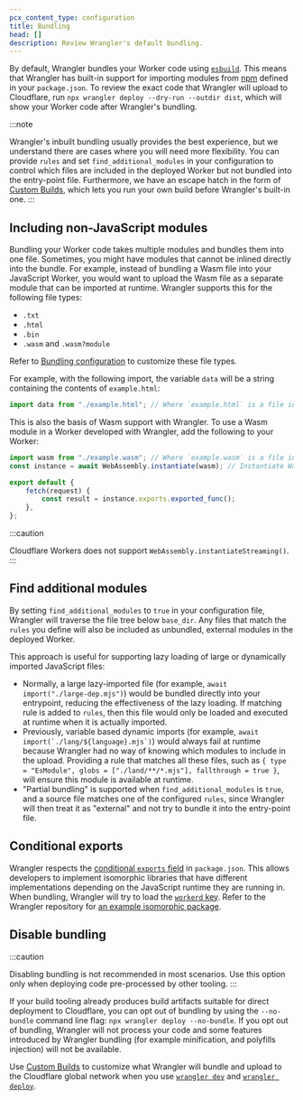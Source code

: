 ```yaml
---
pcx_content_type: configuration
title: Bundling
head: []
description: Review Wrangler's default bundling.
---
```


By default, Wrangler bundles your Worker code using [`esbuild`](https://esbuild.github.io/). This means that Wrangler has built-in support for importing modules from [npm](https://www.npmjs.com/) defined in your `package.json`. To review the exact code that Wrangler will upload to Cloudflare, run `npx wrangler deploy --dry-run --outdir dist`, which will show your Worker code after Wrangler's bundling.

:::note

Wrangler's inbuilt bundling usually provides the best experience, but we understand there are cases where you will need more flexibility.
You can provide `rules` and set `find_additional_modules` in your configuration to control which files are included in the deployed Worker but not bundled into the entry-point file.
Furthermore, we have an escape hatch in the form of [Custom Builds](/workers/wrangler/custom-builds/), which lets you run your own build before Wrangler's built-in one.
:::

## Including non-JavaScript modules

Bundling your Worker code takes multiple modules and bundles them into one file.
Sometimes, you might have modules that cannot be inlined directly into the bundle.
For example, instead of bundling a Wasm file into your JavaScript Worker, you would want to upload the Wasm file as a separate module that can be imported at runtime.
Wrangler supports this for the following file types:

- `.txt`
- `.html`
- `.bin`
- `.wasm` and `.wasm?module`

Refer to [Bundling configuration](/workers/wrangler/configuration/#bundling) to customize these file types.

For example, with the following import, the variable `data` will be a string containing the contents of `example.html`:

```js
import data from "./example.html"; // Where `example.html` is a file in your local directory
```

This is also the basis of Wasm support with Wrangler. To use a Wasm module in a Worker developed with Wrangler, add the following to your Worker:

```js
import wasm from "./example.wasm"; // Where `example.wasm` is a file in your local directory
const instance = await WebAssembly.instantiate(wasm); // Instantiate Wasm modules in global scope, not within the fetch() handler

export default {
	fetch(request) {
		const result = instance.exports.exported_func();
	},
};
```

:::caution

Cloudflare Workers does not support `WebAssembly.instantiateStreaming()`.
:::

## Find additional modules

By setting `find_additional_modules` to `true` in your configuration file, Wrangler will traverse the file tree below `base_dir`.
Any files that match the `rules` you define will also be included as unbundled, external modules in the deployed Worker.

This approach is useful for supporting lazy loading of large or dynamically imported JavaScript files:

- Normally, a large lazy-imported file (for example, `await import("./large-dep.mjs")`) would be bundled directly into your entrypoint, reducing the effectiveness of the lazy loading.
  If matching rule is added to `rules`, then this file would only be loaded and executed at runtime when it is actually imported.
- Previously, variable based dynamic imports (for example, ``await import(`./lang/${language}.mjs`)``) would always fail at runtime because Wrangler had no way of knowing which modules to include in the upload.
  Providing a rule that matches all these files, such as `{ type = "EsModule", globs = ["./land/**/*.mjs"], fallthrough = true }`, will ensure this module is available at runtime.
- "Partial bundling" is supported when `find_additional_modules` is `true`, and a source file matches one of the configured `rules`, since Wrangler will then treat it as "external" and not try to bundle it into the entry-point file.

## Conditional exports

Wrangler respects the [conditional `exports` field](https://nodejs.org/api/packages.html#conditional-exports) in `package.json`. This allows developers to implement isomorphic libraries that have different implementations depending on the JavaScript runtime they are running in. When bundling, Wrangler will try to load the [`workerd` key](https://runtime-keys.proposal.wintercg.org/#workerd). Refer to the Wrangler repository for [an example isomorphic package](https://github.com/cloudflare/workers-sdk/tree/main/fixtures/isomorphic-random-example).

## Disable bundling

:::caution

Disabling bundling is not recommended in most scenarios. Use this option only when deploying code pre-processed by other tooling.
:::

If your build tooling already produces build artifacts suitable for direct deployment to Cloudflare, you can opt out of bundling by using the `--no-bundle` command line flag: `npx wrangler deploy --no-bundle`. If you opt out of bundling, Wrangler will not process your code and some features introduced by Wrangler bundling (for example minification, and polyfills injection) will not be available.

Use [Custom Builds](/workers/wrangler/custom-builds/) to customize what Wrangler will bundle and upload to the Cloudflare global network when you use [`wrangler dev`](/workers/wrangler/commands/#dev) and [`wrangler deploy`](/workers/wrangler/commands/#deploy).
